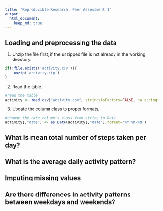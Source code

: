 ```yaml
---
title: "Reproducible Research: Peer Assessment 1"
output: 
  html_document:
    keep_md: true
---
```



## Loading and preprocessing the data

1. Unzip the file first, if the unzipped file is not already in the working directory.  
```r
if(!file.exists('activity.csv')){
    unzip('activity.zip')
}
```

2. Read the table.  
```r
#read the table
activity <- read.csv("activity.csv", stringsAsFactors=FALSE, na.strings="NA")
```

3.  Update the column class to proper formats.  
```r
#change the date column's class from string to Date
activity[,"date"] <- as.Date(activity[,"date"],format='%Y-%m-%d')
```

## What is mean total number of steps taken per day?



## What is the average daily activity pattern?



## Imputing missing values



## Are there differences in activity patterns between weekdays and weekends?
